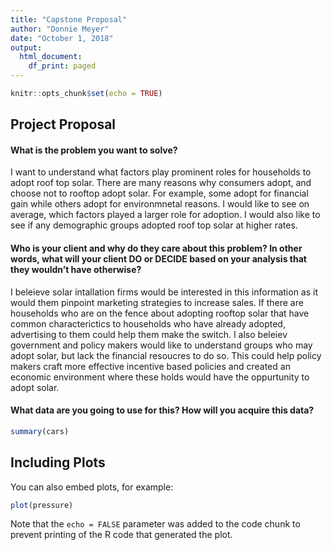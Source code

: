 ```yaml
---
title: "Capstone Proposal"
author: "Donnie Meyer"
date: "October 1, 2018"
output:
  html_document:
    df_print: paged
---
```


```r
knitr::opts_chunk$set(echo = TRUE)
```

## Project Proposal

#### What is the problem you want to solve?
I want to understand what factors play prominent roles for households to adopt roof top solar. There are many reasons why consumers adopt, and choose not to rooftop adopt solar. For example, some adopt for financial gain while others adopt for environmnetal reasons. I would like to see on average, which factors played a larger role for adoption. I would also like to see if any demographic groups adopted roof top solar at higher rates. 

#### Who is your client and why do they care about this problem? In other words, what will your client DO or DECIDE based on your analysis that they wouldn’t have otherwise?
I beleieve solar intallation firms would be interested in this information as it would them pinpoint marketing strategies to increase sales. If there are households who are on the fence about adopting rooftop solar that have common characterictics to households who have already adopted, advertising to them could help them make the switch. I also beleiev government and policy makers would like to understand groups who may adopt solar, but lack the financial resoucres to do so. This could help policy makers craft more effective incentive based policies and created an economic environment where these holds would have the oppurtunity to adopt solar.

#### What data are you going to use for this? How will you acquire this data?



```r
summary(cars)
```

## Including Plots

You can also embed plots, for example:

```r
plot(pressure)
```

Note that the `echo = FALSE` parameter was added to the code chunk to prevent printing of the R code that generated the plot.
